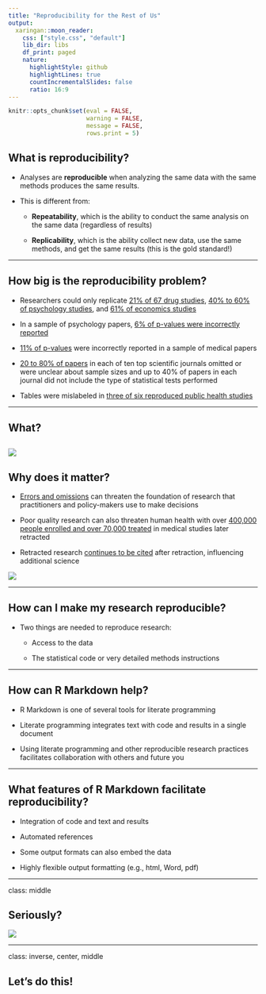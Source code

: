 ```yaml
---
title: "Reproducibility for the Rest of Us"
output:
  xaringan::moon_reader:
    css: ["style.css", "default"]
    lib_dir: libs
    df_print: paged
    nature:
      highlightStyle: github
      highlightLines: true
      countIncrementalSlides: false
      ratio: 16:9
---
```


```r
knitr::opts_chunk$set(eval = FALSE, 
                      warning = FALSE,
                      message = FALSE,
                      rows.print = 5)
```


## What is reproducibility?

* Analyses are **reproducible** when analyzing the same data with the same methods produces the same results.

* This is different from: 

     + **Repeatability**, which is the ability to conduct the same analysis on the same data (regardless of results) 
     
     + **Replicability**, which is the ability collect new data, use the same methods, and get the same results (this is the gold standard!)
     
---

## How big is the reproducibility problem?

* Researchers could only replicate [21% of 67 drug studies](https://www.nature.com/articles/nrd3439-c1?linkId=33568131), [40% to 60% of psychology studies](https://doi.org/10.1126/science.aac4716), and [61% of economics studies](https://www.science.org/doi/abs/10.1126/science.aaf0918)

* In a sample of psychology papers, [6% of p-values were incorrectly reported](https://link.springer.com/article/10.3758/s13428-015-0664-2) 

* [11% of p-values](https://bmcmedresmethodol.biomedcentral.com/articles/10.1186/1471-2288-4-13) were incorrectly reported in a sample of medical papers

* [20 to 80% of papers](https://retractionwatch.com/2017/04/21/dear-journals-clean-act-regards-concerned-biostatistican/) in each of ten top scientific journals omitted or were unclear about sample sizes and up to 40% of papers in each journal did not include the type of statistical tests performed 

* Tables were mislabeled in [three of six reproduced public health studies](https://journals.lww.com/jphmp/Abstract/2019/03000/Examining_the_Reproducibility_of_6_Published.6.aspx)

---

## What? 

![](things-that-make-you-go.jpg)
---

## Why does it matter? 

* [Errors and omissions](https://jme.bmj.com/content/37/4/249.short) can threaten the foundation of research that practitioners and policy-makers use to make decisions

* Poor quality research can also threaten human health with over [400,000 people enrolled and over 70,000 treated](https://jme.bmj.com/content/37/11/688.short) in medical studies later retracted

* Retracted research [continues to be cited](https://jamanetwork.com/journals/jama/article-abstract/209653) after retraction, influencing additional science

![](aaaaaa.jpg)

---

## How can I make my research reproducible? 

* Two things are needed to reproduce research:

    + Access to the data 

    + The statistical code or very detailed methods instructions
    
---

## How can R Markdown help? 

* R Markdown is one of several tools for literate programming 

* Literate programming integrates text with code and results in a single document

* Using literate programming and other reproducible research practices facilitates collaboration with others and future you 

---

## What features of R Markdown facilitate reproducibility?

* Integration of code and text and results

* Automated references

* Some output formats can also embed the data

* Highly flexible output formatting (e.g., html, Word, pdf)

---

class: middle

## Seriously?

![](huge-if-true.JPG)

---

class: inverse, center, middle

## Let's do this!



